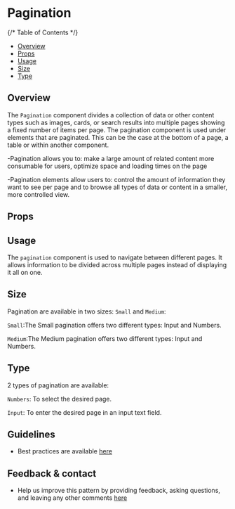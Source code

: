 
<Meta of={PaginationStories} />

# Pagination

{/* Table of Contents */}

* [Overview](#overview)
* [Props](#props)
* [Usage](#usage)
* [Size](#size)
* [Type](#type)

## Overview

The `Pagination` component divides a collection of data or other content types such as images, cards, or search results into multiple pages showing a fixed number of items per page.
The pagination component is used under elements that are paginated. This can be the case at the bottom of a page, a table or within another component.

-Pagination allows you to:
make a large amount of related content more consumable for users,
optimize space and loading times on the page

-Pagination elements allow users to:
control the amount of information they want to see per page and
to browse all types of data or content in a smaller, more controlled view.

<Canvas />

## Props

<Controls />

## Usage

The `pagination` component is used to navigate between different pages. It allows information to be divided across multiple pages instead of displaying it all on one.

## Size

Pagination are available in two sizes: `Small` and `Medium`:

`Small`:The Small pagination offers two different types: Input and Numbers.

<Canvas of={PaginationStories.PaginationSmallNumbers} />

<Canvas of={PaginationStories.PaginationSmallInput} />

`Medium`:The Medium pagination offers two different types: Input and Numbers.

<Canvas of={PaginationStories.PaginationMediumNumbers} />

<Canvas of={PaginationStories.PaginationMediumInput} />

## Type

2 types of pagination are available:

`Numbers`: To select the desired page.

<Canvas of={PaginationStories.PaginationNumber}/>

`Input`: To enter the desired page in an input text field.

<Canvas of={PaginationStories.PaginationInput} />

## Guidelines

* Best practices are available [here](https://zeroheight.com/9b39bb2a0/p/99a7f3-pagination/b/75c0d1)

## Feedback & contact

* Help us improve this pattern by providing feedback, asking questions, and leaving any other comments [here](https://github.com/bouygues-construction/design-system-bycn/issues/new)
